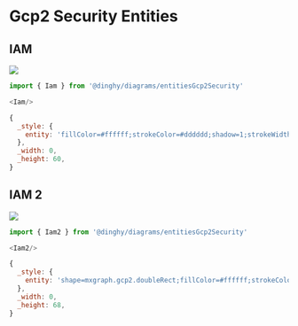 
# Gcp2 Security Entities


## IAM

<Tabs>
  <TabItem value="Preview">

![](./iam.png#drawio)

  </TabItem>
  <TabItem value="Usage">
    
```js
import { Iam } from '@dinghy/diagrams/entitiesGcp2Security'

<Iam/>
```

  </TabItem>
  <TabItem value="Definition">
    
```js
{
  _style: {
    entity: 'fillColor=#ffffff;strokeColor=#dddddd;shadow=1;strokeWidth=1;rounded=1;absoluteArcSize=1;arcSize=2;',
  },
  _width: 0,
  _height: 60,
}
```

  </TabItem>
</Tabs>


## IAM 2

<Tabs>
  <TabItem value="Preview">

![](./iam-2.png#drawio)

  </TabItem>
  <TabItem value="Usage">
    
```js
import { Iam2 } from '@dinghy/diagrams/entitiesGcp2Security'

<Iam2/>
```

  </TabItem>
  <TabItem value="Definition">
    
```js
{
  _style: {
    entity: 'shape=mxgraph.gcp2.doubleRect;fillColor=#ffffff;strokeColor=#dddddd;shadow=1;strokeWidth=1;rounded=1;absoluteArcSize=1;arcSize=2;',
  },
  _width: 0,
  _height: 68,
}
```

  </TabItem>
</Tabs>

